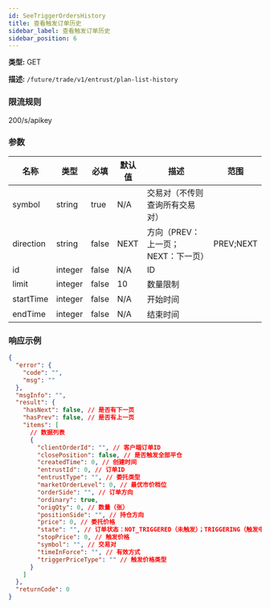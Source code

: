 ```yaml
---
id: SeeTriggerOrdersHistory
title: 查看触发订单历史
sidebar_label: 查看触发订单历史
sidebar_position: 6
---
```


**类型:** GET

**描述:** `/future/trade/v1/entrust/plan-list-history`

### 限流规则

200/s/apikey

### 参数

| 名称 | 类型 | 必填 | 默认值 | 描述 | 范围 |
| --- | --- | --- | --- | --- | --- |
| symbol | string | true | N/A | 交易对（不传则查询所有交易对） |  |
| direction | string | false | NEXT | 方向（PREV：上一页；NEXT：下一页） | PREV;NEXT |
| id | integer | false | N/A | ID |  |
| limit | integer | false | 10 | 数量限制 |  |
| startTime | integer | false | N/A | 开始时间 |  |
| endTime | integer | false | N/A | 结束时间 |  |

### 响应示例

```json title="响应"
{
  "error": {
    "code": "",
    "msg": ""
  },
  "msgInfo": "",
  "result": {
    "hasNext": false, // 是否有下一页
    "hasPrev": false, // 是否有上一页
    "items": [
      // 数据列表
      {
        "clientOrderId": "", // 客户端订单ID
        "closePosition": false, // 是否触发全部平仓
        "createdTime": 0, // 创建时间
        "entrustId": 0, // 订单ID
        "entrustType": "", // 委托类型
        "marketOrderLevel": 0, // 最优市价档位
        "orderSide": "", // 订单方向
        "ordinary": true,
        "origQty": 0, // 数量（张）
        "positionSide": "", // 持仓方向
        "price": 0, // 委托价格
        "state": "", // 订单状态：NOT_TRIGGERED（未触发）；TRIGGERING（触发中）；TRIGGERED（已触发）；USER_REVOCATION（用户撤销）；PLATFORM_REVOCATION（平台撤销）；EXPIRED（已过期）
        "stopPrice": 0, // 触发价格
        "symbol": "", // 交易对
        "timeInForce": "", // 有效方式
        "triggerPriceType": "" // 触发价格类型
      }
    ]
  },
  "returnCode": 0
}
```